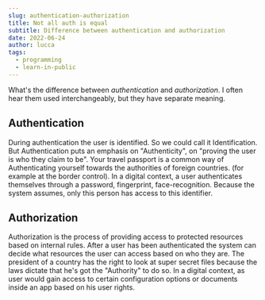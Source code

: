 ```yaml
---
slug: authentication-authorization
title: Not all auth is equal
subtitle: Difference between authentication and authorization
date: 2022-06-24
author: lucca
tags:
  - programming
  - learn-in-public
---
```


What's the difference between *authentication* and *authorization*.
I often hear them used interchangeably, but they have separate meaning.

## Authentication
During authentication the user is identified. So we could call it Identification. But Authentication puts an emphasis on "Authenticity", on "proving the user is who they claim to be".
Your travel passport is a common way of Authenticating yourself towards the authorities of foreign countries. (for example at the border control).
In a digital context, a user authenticates themselves through a password, fingerprint, face-recognition. Because the system assumes, only this person has access to this identifier.


## Authorization
Authorization is the process of providing access to protected resources based on internal rules.
After a user has been authenticated the system can decide what resources the user can access based on who they are.
The president of a country has the right to look at super secret files because the laws dictate that he's got the "Authority" to do so.
In a digital context, as user would gain access to certain configuration options or documents inside an app based on his user rights.
